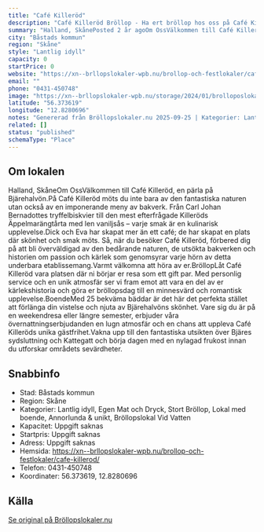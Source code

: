 ```yaml
---
title: "Café Killeröd"
description: "Café Killeröd Bröllop - Ha ert bröllop hos oss på Café Killeröd. Se vår fina Bröllopslokal. Skicka gärna en förfrågan så hjälper vi Er!"
summary: "Halland, SkånePosted 2 år agoOm OssVälkommen till Café Killeröd, en pärla på Bjärehalvön.På Café Killeröd möts du inte bara av den fantastiska naturen utan också av en imponerande meny av bakverk.…"
city: "Båstads kommun"
region: "Skåne"
style: "Lantlig idyll"
capacity: 0
startPrice: 0
website: "https://xn--brllopslokaler-wpb.nu/brollop-och-festlokaler/cafe-killerod/"
email: ""
phone: "0431-450748"
image: "https://xn--brllopslokaler-wpb.nu/storage/2024/01/brolloposlokal-bastad-angelholm-skane-halland-festlokal-brollop-cafe-killerod-8-_Custom_.webp"
latitude: "56.373619"
longitude: "12.8280696"
notes: "Genererad från Bröllopslokaler.nu 2025-09-25 | Kategorier: Lantlig idyll, Egen Mat och Dryck, Stort Bröllop, Lokal med boende, Annorlunda & unikt, Bröllopslokal Vid Vatten"
related: []
status: "published"
schemaType: "Place"
---
```


## Om lokalen

Halland, SkåneOm OssVälkommen till Café Killeröd, en pärla på Bjärehalvön.På Café Killeröd möts du inte bara av den fantastiska naturen utan också av en imponerande meny av bakverk. Från Carl Johan Bernadottes tryffelbiskvier till den mest efterfrågade Killeröds Äppelmarängtårta med len vaniljsås – varje smak är en kulinarisk upplevelse.Dick och Eva har skapat mer än ett café; de har skapat en plats där skönhet och smak möts. Så, när du besöker Café Killeröd, förbered dig på att bli överväldigad av den bedårande naturen, de utsökta bakverken och historien om passion och kärlek som genomsyrar varje hörn av detta underbara etablissemang.Varmt välkomna att höra av er.BröllopLåt Café Killeröd vara platsen där ni börjar er resa som ett gift par. Med personlig service och en unik atmosfär ser vi fram emot att vara en del av er kärlekshistoria och göra er bröllopsdag till en minnesvärd och romantisk upplevelse.BoendeMed 25 bekväma bäddar är det här det perfekta stället att förlänga din vistelse och njuta av Bjärehalvöns skönhet. Vare sig du är på en weekendresa eller längre semester, erbjuder våra övernattningserbjudanden en lugn atmosfär och en chans att uppleva Café Killeröds unika gästfrihet.Vakna upp till den fantastiska utsikten över Bjäres sydsluttning och Kattegatt och börja dagen med en nylagad frukost innan du utforskar områdets sevärdheter.

## Snabbinfo

- Stad: Båstads kommun
- Region: Skåne
- Kategorier: Lantlig idyll, Egen Mat och Dryck, Stort Bröllop, Lokal med boende, Annorlunda & unikt, Bröllopslokal Vid Vatten
- Kapacitet: Uppgift saknas
- Startpris: Uppgift saknas
- Adress: Uppgift saknas
- Hemsida: https://xn--brllopslokaler-wpb.nu/brollop-och-festlokaler/cafe-killerod/
- Telefon: 0431-450748
- Koordinater: 56.373619, 12.8280696

## Källa

[Se original på Bröllopslokaler.nu](https://xn--brllopslokaler-wpb.nu/brollop-och-festlokaler/cafe-killerod/)
